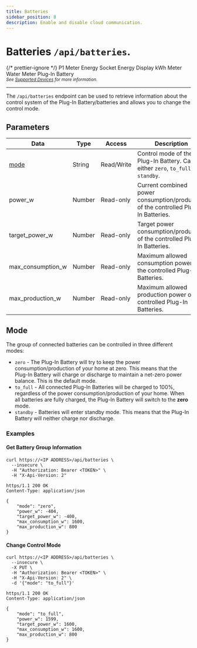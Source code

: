 ```yaml
---
title: Batteries
sidebar_position: 8
description: Enable and disable cloud communication.
---
```



# Batteries `/api/batteries`.

{/* prettier-ignore */}
<Badge colorName='hw-purple' icon='mdi:test-tube' subtext='Requires Firmware 6.0200 or later (in beta)'>P1 Meter</Badge>
<Badge colorName='hw-grey' icon='mdi:close' subtext='Not supported'>Energy Socket</Badge>
<Badge colorName='hw-grey' icon='mdi:close' subtext='Not supported'>Energy Display</Badge>
<Badge colorName='hw-purple' icon='mdi:test-tube' subtext='Requires Firmware 5.0000 or later (in beta)'>kWh Meter</Badge>
<Badge colorName='hw-grey' icon='mdi:close' subtext='Not supported'>Water Meter</Badge>
<Badge colorName='hw-grey' icon='mdi:close' subtext='Not supported'>Plug-In Battery</Badge>
<br />
<sub>_See [Supported Devices](/docs/introduction#devices) for more information._</sub>

---

The `/api/batteries` endpoint can be used to retrieve information about the control system of the Plug-In Battery/batteries and allows you to change the control mode.

## Parameters

| Data              | Type   | Access     | Description                                                                         |
| ----------------- | ------ | ---------- | ----------------------------------------------------------------------------------- |
| [mode](#mode)     | String | Read/Write | Control mode of the Plug-In Battery. Can be either `zero`, `to_full`, or `standby`. |
| power_w           | Number | Read-only  | Current combined power consumption/production of the controlled Plug-In Batteries.  |
| target_power_w    | Number | Read-only  | Target power consumption/production of the controlled Plug-In Batteries.            |
| max_consumption_w | Number | Read-only  | Maximum allowed consumption power of the controlled Plug-In Batteries.              |
| max_production_w  | Number | Read-only  | Maximum allowed production power of the controlled Plug-In Batteries.               |

## Mode

The group of connected batteries can be controlled in three different modes:

-   `zero` - The Plug-In Battery will try to keep the power consumption/production of your home at zero. This means that the Plug-In Battery will charge or discharge to maintain a net-zero power balance. This is the default mode.
-   `to_full` - All connected Plug-In Batteries will be charged to 100%, regardless of the power consumption/production of your home. When all batteries are fully charged, the Plug-In Battery will switch to the **zero** mode.
-   `standby` - Batteries will enter standby mode. This means that the Plug-In Battery will neither charge nor discharge.

### Examples

#### Get Battery Group Information

```shell title="Request"
curl https://<IP ADDRESS>/api/batteries \
  --insecure \
  -H "Authorization: Bearer <TOKEN>" \
  -H "X-Api-Version: 2"
```

```http title="Response"
https/1.1 200 OK
Content-Type: application/json

{
    "mode": "zero",
    "power_w": -404,
    "target_power_w": -400,
    "max_consumption_w": 1600,
    "max_production_w": 800
}
```

#### Change Control Mode

```shell title="Request"
curl https://<IP ADDRESS>/api/batteries \
  --insecure \
  -X PUT \
  -H "Authorization: Bearer <TOKEN>" \
  -H "X-Api-Version: 2" \
  -d '{"mode": "to_full"}'
```

```http title="Response"
https/1.1 200 OK
Content-Type: application/json

{
    "mode": "to_full",
    "power_w": 1599,
    "target_power_w": 1600,
    "max_consumption_w": 1600,
    "max_production_w": 800
}
```
